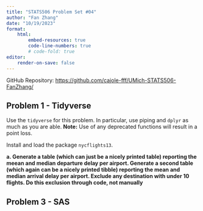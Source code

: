 ```yaml
---
title: "STATS506 Problem Set #04"
author: "Fan Zhang"
date: "10/19/2023"
format:
    html:
        embed-resources: true 
        code-line-numbers: true
        # code-fold: true
editor: 
    render-on-save: false 
---
```


GitHub Repository: [https://github.com/cajole-fff/UMich-STATS506-FanZhang/](https://github.com/cajole-fff/UMich-STATS506-FanZhang/)

## Problem 1 - Tidyverse 

Use the `tidyverse` for this problem. In particular, use piping and `dplyr` as much as you are able. **Note:** Use of any deprecated functions will result in a point loss. 

Install and load the package `nycflights13`.

**a. Generate a table (which can just be a nicely printed table) reporting the meean and median departure delay per airport. Generate a second table (which again can be a nicely printed tibble) reporting the mean and median arrival delay per airport. Exclude any destination with under 10 flights. Do this exclusion through code, not manually**


## Problem 3 - SAS 
